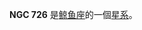 {{NGCInfoBox|NGCID=NGC 726|發現者=法蘭克·穆勒|發現日期=1886年-月-日|其他編號=MCG -2-6-3,KUG 0153-110|曆元=J2000.0|赤經=1時55分31.9秒
|赤緯=-10°47'58"|星座=鲸鱼座|星體=星系|星等=14.3|表面亮度=13.8|藍等=14.9}}

'''NGC 726''' 是[[鲸鱼座|鲸鱼座]]的一個[[星系|星系]]。

{{NGCReference|726}}
{{Catalogs|NGC=726}}

{{Galaxy-stub}}